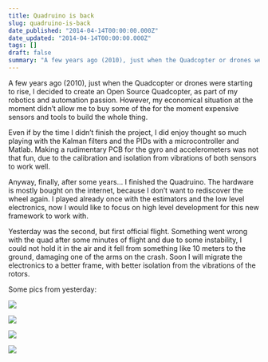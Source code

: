 ```yaml
---
title: Quadruino is back
slug: quadruino-is-back
date_published: "2014-04-14T00:00:00.000Z"
date_updated: "2014-04-14T00:00:00.000Z"
tags: []
draft: false
summary: "A few years ago (2010), just when the Quadcopter or drones were starting to rise, I decided to create an Open Source Quadcopter, as part of…"
---
```


A few years ago (2010), just when the Quadcopter or drones were starting to rise, I decided to create an Open Source Quadcopter, as part of my robotics and automation passion. However, my economical situation at the moment didn’t allow me to buy some of the for the moment expensive sensors and tools to build the whole thing.

Even if by the time I didn’t finish the project, I did enjoy thought so much playing with the Kalman filters and the PIDs with a microcontroller and Matlab. Making a rudimentary PCB for the gyro and accelerometers was not that fun, due to the calibration and isolation from vibrations of both sensors to work well.

Anyway, finally, after some years… I finished the Quadruino. The hardware is mostly bought on the internet, because I don’t want to rediscover the wheel again. I played already once with the estimators and the low level electronics, now I would like to focus on high level development for this new framework to work with.

Yesterday was the second, but first official flight. Something went wrong with the quad after some minutes of flight and due to some instability, I could not hold it in the air and it fell from something like 10 meters to the ground, damaging one of the arms on the crash. Soon I will migrate the electronics to a better frame, with better isolation from the vibrations of the rotors.

Some pics from yesterday:

![](/content/images/downloaded_images/Quadruino-is-back/0-e7NnJe_eLjq8sRG4.jpg)

![](/content/images/downloaded_images/Quadruino-is-back/0-PRZnr-A0WYJK6R-w.jpg)

![](/content/images/downloaded_images/Quadruino-is-back/0-1-aWvFHmArb6utzE.jpg)

![](/content/images/downloaded_images/Quadruino-is-back/0-b2_rJMfqIICjk7qt.jpg)
